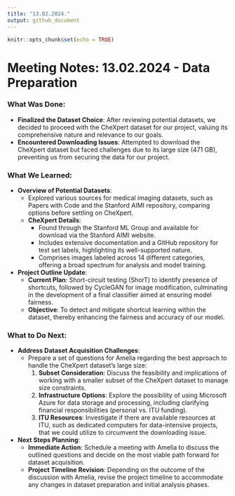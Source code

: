 ```yaml
---
title: "13.02.2024."
output: github_document
---
```


```r
knitr::opts_chunk$set(echo = TRUE)
```


# Meeting Notes: 13.02.2024 - Data Preparation

### What Was Done:

- **Finalized the Dataset Choice**: After reviewing potential datasets, we decided to proceed with the CheXpert dataset for our project, valuing its comprehensive nature and relevance to our goals.
- **Encountered Downloading Issues**: Attempted to download the CheXpert dataset but faced challenges due to its large size (471 GB), preventing us from securing the data for our project.

### What We Learned:

- **Overview of Potential Datasets**:
    - Explored various sources for medical imaging datasets, such as Papers with Code and the Stanford AIMI repository, comparing options before settling on CheXpert.
    - **CheXpert Details**:
        - Found through the Stanford ML Group and available for download via the Stanford AIMI website.
        - Includes extensive documentation and a GitHub repository for test set labels, highlighting its well-supported nature.
        - Comprises images labeled across 14 different categories, offering a broad spectrum for analysis and model training.

- **Project Outline Update**:
    - **Current Plan**: Short-circuit testing (ShorT) to identify presence of shortcuts, followed by CycleGAN for image modification, culminating in the development of a final classifier aimed at ensuring model fairness.
    - **Objective**: To detect and mitigate shortcut learning within the dataset, thereby enhancing the fairness and accuracy of our model.

### What to Do Next:

- **Address Dataset Acquisition Challenges**:
    - Prepare a set of questions for Amelia regarding the best approach to handle the CheXpert dataset's large size:
        1. **Subset Consideration**: Discuss the feasibility and implications of working with a smaller subset of the CheXpert dataset to manage size constraints.
        2. **Infrastructure Options**: Explore the possibility of using Microsoft Azure for data storage and processing, including clarifying financial responsibilities (personal vs. ITU funding).
        3. **ITU Resources**: Investigate if there are available resources at ITU, such as dedicated computers for data-intensive projects, that we could utilize to circumvent the downloading issue.

- **Next Steps Planning**:
    - **Immediate Action**: Schedule a meeting with Amelia to discuss the outlined questions and decide on the most viable path forward for dataset acquisition.
    - **Project Timeline Revision**: Depending on the outcome of the discussion with Amelia, revise the project timeline to accommodate any changes in dataset preparation and initial analysis phases.
